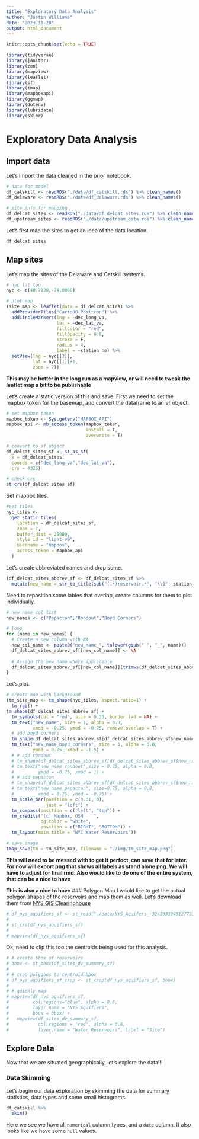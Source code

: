 ```yaml
---
title: "Exploratory Data Analysis"
author: "Justin Williams"
date: "2023-11-20"
output: html_document
---
```


```r
knitr::opts_chunk$set(echo = TRUE)
```

```r
library(tidyverse)
library(janitor)
library(zoo)
library(mapview)
library(leaflet)
library(sf)
library(tmap)
library(mapboxapi)
library(ggmap)
library(dotenv)
library(lubridate)
library(skimr)
```

# Exploratory Data Analysis
## Import data

Let's import the data cleaned in the prior notebook.
```r
# data for model
df_catskill <- readRDS("./data/df_catskill.rds") %>% clean_names()
df_delaware <- readRDS("./data/df_delaware.rds") %>% clean_names()

# site info for mapping
df_delcat_sites <- readRDS("./data/df_delcat_sites.rds") %>% clean_names()
df_upstream_sites <- readRDS("./data/upstream_data.rds") %>% clean_names()
```

Let's first map the sites to get an idea of the data location.

```r
df_delcat_sites
```

## Map sites

Let's map the sites of the Delaware and Catskill systems.
```r
# nyc lat lon
nyc <- c(40.7128,-74.0060)

# plot map
(site_map <- leaflet(data = df_delcat_sites) %>% 
  addProviderTiles("CartoDB.Positron") %>% 
  addCircleMarkers(lng = ~dec_long_va,
                   lat = ~dec_lat_va,
                   fillColor = "red",
                   fillOpacity = 0.8,
                   stroke = F,
                   radius = 4,
                   label = ~station_nm) %>%
  setView(lng = nyc[[2]],
          lat = nyc[[1]]+1,
          zoom = 7))
```

**This may be better in the long run as a mapview, or will need to tweak the leaflet map a bit to be publishable**

Let's create a static version of this and save.
First we need to set the mapbox token for the basemap, and convert the dataframe to an `sf` object. 
```r
# set mapbox token
mapbox_token <- Sys.getenv("MAPBOX_API")
mapbox_api <- mb_access_token(mapbox_token,
                              install = T,
                              overwrite = T)

# convert to sf object
df_delcat_sites_sf <- st_as_sf(
  x = df_delcat_sites,
  coords = c("dec_long_va","dec_lat_va"),
  crs = 4326)

# check crs
st_crs(df_delcat_sites_sf)
```

Set mapbox tiles.

```r
#set tiles
nyc_tiles <- 
  get_static_tiles(
    location = df_delcat_sites_sf,
    zoom = 7,
    buffer_dist = 25000,
    style_id = "light-v9",
    username = "mapbox",
    access_token = mapbox_api
  )
```

Let's create abbreviated names and drop some.

```r
(df_delcat_sites_abbrev_sf <- df_delcat_sites_sf %>% 
  mutate(new_name = str_to_title(sub("(.*)reservoir.*", "\\1", station_nm, ignore.case = TRUE))))
```

Need to reposition some lables that overlap, create columns for them to plot individually.
```r
# new name col list
new_names <- c("Pepacton","Rondout","Boyd Corners")

# loop
for (name in new_names) {
  # Create a new column with NA
  new_col_name <- paste0("new_name_", tolower(gsub(" ", "_", name)))
  df_delcat_sites_abbrev_sf[[new_col_name]] <- NA
  
  # Assign the new name where applicable
  df_delcat_sites_abbrev_sf[[new_col_name]][trimws(df_delcat_sites_abbrev_sf$new_name) == name] <- name
}
```

Let's plot. 

```r
# create map with background
(tm_site_map <- tm_shape(nyc_tiles, aspect.ratio=1) +
  tm_rgb() +
tm_shape(df_delcat_sites_abbrev_sf) +
  tm_symbols(col = "red", size = 0.35, border.lwd = NA) +
  tm_text("new_name", size = 1, alpha = 0.8, 
          xmod = -0.25, ymod = -0.75, remove.overlap = T) +
  # add boyd corners
  tm_shape(df_delcat_sites_abbrev_sf[df_delcat_sites_abbrev_sf$new_name_boyd_corners == "Boyd Corners",]) +
  tm_text("new_name_boyd_corners", size = 1, alpha = 0.8,
          ymod = 0.75, xmod = -1.5) +
  # # add rondout
  # tm_shape(df_delcat_sites_abbrev_sf[df_delcat_sites_abbrev_sf$new_name_rondout== "Rondout",]) +
  # tm_text("new_name_rondout",size = 0.75, alpha = 0.8,
  #         ymod = -0.75, xmod = 1) +
  # # add pepacton
  # tm_shape(df_delcat_sites_abbrev_sf[df_delcat_sites_abbrev_sf$new_name_pepacton == "Pepacton",]) +
  # tm_text("new_name_pepacton", size=0.75, alpha = 0.8,
  #         xmod = 0.25, ymod = -0.75) +
  tm_scale_bar(position = c(0.01, 0),
               just = "left") + 
  tm_compass(position = c("left", "top")) + 
  tm_credits("(c) Mapbox, OSM    ", 
             bg.color = "white",
             position = c("RIGHT", "BOTTOM")) +
  tm_layout(main.title = "NYC Water Reservoirs"))

# save image
tmap_save(tm = tm_site_map, filename = "./img/tm_site_map.png")
```

**This will need to be messed with to get it perfect, can save that for later. For now will export png that shows all labels as stand alone png. We will have to adjust for final rmd. Also would like to do one of the entire system, that can be a nice to have**

**This is also a nice to have**
### Polygon Map
I would like to get the actual polygon shapes of the reservoirs and map them as well.
Let's download them from [NYS GIS Clearinghouse]("https://data.gis.ny.gov/datasets/sharegisny::nys-aquifers/explore?location=42.906518%2C-76.505754%2C7.91")

```r
# df_nys_aquifiers_sf <- st_read("./data/NYS_Aquifers_-3245031945127731115/NYS_Aquifers.shp") %>% st_transform(4326)
# 
# st_crs(df_nys_aquifiers_sf)
# 
# mapview(df_nys_aquifiers_sf)
```

Ok, need to clip this too the centroids being used for this analysis.

```r
# # create bbox of reservoirs
# bbox <- st_bbox(df_sites_dv_summary_sf)
# 
# # crop polygons to centroid bbox
# df_nys_aquifiers_sf_crop <- st_crop(df_nys_aquifiers_sf, bbox)
# 
# # quickly map
# mapview(df_nys_aquifiers_sf, 
#         col.regions="blue", alpha = 0.8, 
#         layer.name = "NYS Aquifiers",
#         bbox = bbox) + 
#   mapview(df_sites_dv_summary_sf, 
#           col.regions = "red", alpha = 0.8, 
#           layer.name = "Water Reservoirs", label = "Site")
```

## Explore Data

Now that we are situated geographically, let's explore the data!!!

### Data Skimming

Let's begin our data exploration by skimming the data for summary statistics, data types and some small histograms.
```r
df_catskill %>% 
  skim()
```

Here we see we have all `numerical` column types, and a `date` column. It also looks like we have some `null` values.

